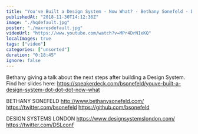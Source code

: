 ```yaml
---
title: "You've Built a Design System - Now What? - Bethany Sonefeld - Design Systems London"
publishedAt: "2018-11-30T14:12:36Z"
image: "./hqdefault.jpg"
poster: "./maxresdefault.jpg"
videoUrl: "https://www.youtube.com/watch?v=MPr4DrNIeKQ"
localImages: true
tags: ["video"]
categories: ["unsorted"]
duration: "0:18:45"
ignore: false
---
```

Bethany giving a talk about the next steps after building a Design System. 
Find her slides here: https://speakerdeck.com/bsonefeld/youve-built-a-design-system-dot-dot-dot-now-what

BETHANY SONEFELD
http://www.bethanysonefeld.com/
https://twitter.com/bsonefeld
https://github.com/bsonefeld

DESIGN SYSTEMS LONDON 
https://www.designsystemslondon.com/
https://twitter.com/DSLconf

